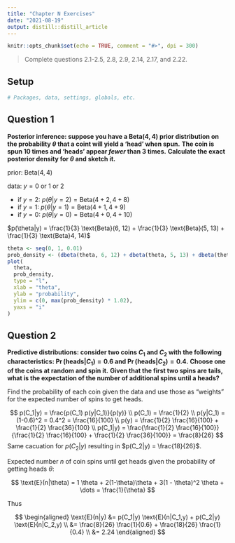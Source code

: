 ```yaml
---
title: "Chapter N Exercises"
date: "2021-08-19"
output: distill::distill_article
---
```


```r
knitr::opts_chunk$set(echo = TRUE, comment = "#>", dpi = 300)
```

> Complete questions 2.1-2.5, 2.8, 2.9, 2.14, 2.17, and 2.22.



## Setup

```r
# Packages, data, settings, globals, etc.
```


## Question 1

**Posterior inference: suppose you have a $\text{Beta}(4,4)$ prior distribution on the probability $\theta$ that a coint will yield a 'head' when spun.**
**The coin is spun 10 times and 'heads' appear *fewer* than 3 times.**
**Calculate the exact posterior density for $\theta$ and sketch it.**

prior: $\text{Beta}(4,4)$

data: $y = 0 \text{ or } 1 \text{ or } 2$

- if $y=2$: $p(\theta | y=2) = \text{Beta}(4+2, 4+8)$
- if $y=1$: $p(\theta | y=1) = \text{Beta}(4+1, 4+9)$
- if $y=0$: $p(\theta | y=0) = \text{Beta}(4+0, 4+10)$

$p(\theta|y) = \frac{1}{3} \text{Beta}(6, 12) + \frac{1}{3} \text{Beta}(5, 13) + \frac{1}{3} \text{Beta}4, 14)$

```r
theta <- seq(0, 1, 0.01)
prob_density <- (dbeta(theta, 6, 12) + dbeta(theta, 5, 13) + dbeta(theta, 4, 14)) / 3
plot(
  theta,
  prob_density,
  type = "l",
  xlab = "theta",
  ylab = "probability",
  ylim = c(0, max(prob_density) * 1.02),
  yaxs = "i"
)
```

## Question 2

**Predictive distributions: consider two coins $C_1$ and $C_2$ with the following characteristics: $\Pr(\text{heads} | C_1) = 0.6$ and $\Pr(\text{heads} | C_2) = 0.4$.**
**Choose one of the coins at random and spin it.**
**Given that the first two spins are tails, what is the expectation of the number of additional spins until a heads?**

Find the probability of each coin given the data and use those as "weights" for the expected number of spins to get heads.

$$
p(C_1|y) = \frac{p(C_1) p(y|C_1)}{p(y)} \\
p(C_1) = \frac{1}{2} \\
p(y|C_1) = (1-0.6)^2 = 0.4^2 = \frac{16}{100} \\
p(y) =  \frac{1}{2} \frac{16}{100} + \frac{1}{2} \frac{36}{100} \\
p(C_1|y) = \frac{\frac{1}{2} \frac{16}{100}}{\frac{1}{2} \frac{16}{100} + \frac{1}{2} \frac{36}{100}} = \frac{8}{26}
$$
Same cacuation for $p(C_2|y)$ resulting in $p(C_2|y) = \frac{18}{26}$.

Expected number $n$ of coin spins until get heads given the probability of getting heads $\theta$:

$$
\text{E}(n|\theta) = 1 \theta + 2(1-\theta)\theta + 3(1 - \theta)^2 \theta + \dots = \frac{1}{\theta}
$$

Thus

$$
\begin{aligned}
\text{E}(n|y) &= p(C_1|y) \text{E}(n|C_1,y) + p(C_2|y) \text{E}(n|C_2,y) \\
&= \frac{8}{26} \frac{1}{0.6} + \frac{18}{26} \frac{1}{0.4} \\
&= 2.24
\end{aligned}
$$
